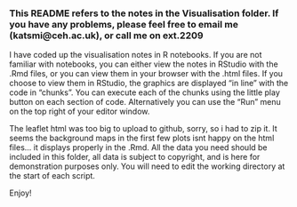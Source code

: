 ### This README refers to the notes in the Visualisation folder. If you have any problems, please feel free to email me (katsmi@ceh.ac.uk), or call me on ext.2209

I have coded up the visualisation notes in R notebooks. 
If you are not familiar with notebooks, you can either view the notes in RStudio with the .Rmd files, or you can view them in your browser with the .html files.
If you choose to view them in RStudio, the graphics are displayed "in line" with the code in "chunks". 
You can execute each of the chunks using the little play button on each section of code. Alternatively you can use the "Run" menu on the top right of your editor window.

The leaflet html was too big to upload to github, sorry, so i had to zip it. It seems the background maps in the first few plots isnt happy on the html files... it displays properly in the .Rmd.
All the data you need should be included in this folder, all data is subject to copyright, and is here for demonstration purposes only. 
You will need to edit the working directory at the start of each script.

Enjoy!
